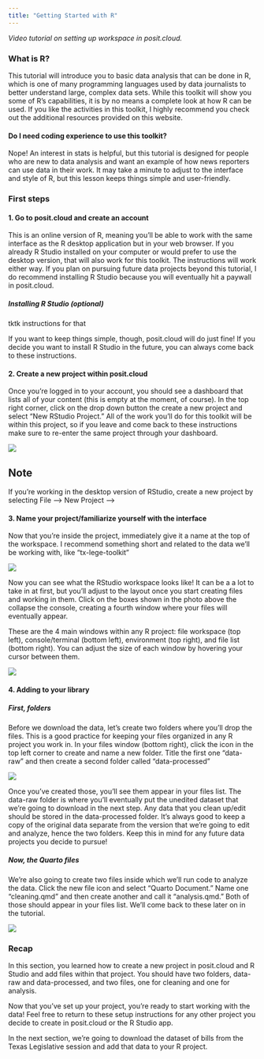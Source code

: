 ```yaml
---
title: "Getting Started with R"
---
```


*Video tutorial on setting up workspace in posit.cloud.*

### What is R?

This tutorial will introduce you to basic data analysis that can be done in R, which is one of many programming languages used by data journalists to better understand large, complex data sets. While this toolkit will show you some of R's capabilities, it is by no means a complete look at how R can be used. If you like the activities in this toolkit, I highly recommend you check out the additional resources provided on this website.

#### **Do I need coding experience to use this toolkit?**

Nope! An interest in stats is helpful, but this tutorial is designed for people who are new to data analysis and want an example of how news reporters can use data in their work. It may take a minute to adjust to the interface and style of R, but this lesson keeps things simple and user-friendly.

### First steps

#### **1. Go to posit.cloud and create an account**

This is an online version of R, meaning you'll be able to work with the same interface as the R desktop application but in your web browser. If you already R Studio installed on your computer or would prefer to use the desktop version, that will also work for this toolkit. The instructions will work either way. If you plan on pursuing future data projects beyond this tutorial, I do recommend installing R Studio because you will eventually hit a paywall in posit.cloud.

##### **Installing R Studio (optional)**

tktk instructions for that

If you want to keep things simple, though, posit.cloud will do just fine! If you decide you want to install R Studio in the future, you can always come back to these instructions.

#### **2. Create a new project within posit.cloud**

Once you're logged in to your account, you should see a dashboard that lists all of your content (this is empty at the moment, of course). In the top right corner, click on the drop down button the create a new project and select "New RStudio Project." All of the work you'll do for this toolkit will be within this project, so if you leave and come back to these instructions make sure to re-enter the same project through your dashboard.

![](toolkit-pics/creating-project.png){fig-align="center"}

::: {.callout-note appearance="simple"}
## Note

If you're working in the desktop version of RStudio, create a new project by selecting File —\> New Project —\>
:::

#### **3. Name your project/familiarize yourself with the interface**

Now that you're inside the project, immediately give it a name at the top of the workspace. I recommend something short and related to the data we'll be working with, like "tx-lege-toolkit"

![](toolkit-pics/r-interface.png)

Now you can see what the RStudio workspace looks like! It can be a a lot to take in at first, but you'll adjust to the layout once you start creating files and working in them. Click on the boxes shown in the photo above the collapse the console, creating a fourth window where your files will eventually appear.

These are the 4 main windows within any R project: file workspace (top left), console/terminal (bottom left), environment (top right), and file list (bottom right). You can adjust the size of each window by hovering your cursor between them.

![](toolkit-pics/windows.png)

#### **4. Adding to your library**

##### **First, folders** 

Before we download the data, let's create two folders where you'll drop the files. This is a good practice for keeping your files organized in any R project you work in. In your files window (bottom right), click the icon in the top left corner to create and name a new folder. Title the first one "data-raw" and then create a second folder called "data-processed"

![](toolkit-pics/creating-folders.png)

Once you've created those, you'll see them appear in your files list. The data-raw folder is where you'll eventually put the unedited dataset that we're going to download in the next step. Any data that you clean up/edit should be stored in the data-processed folder. It's always good to keep a copy of the original data separate from the version that we're going to edit and analyze, hence the two folders. Keep this in mind for any future data projects you decide to pursue!

##### **Now, the Quarto files**

We're also going to create two files inside which we'll run code to analyze the data. Click the new file icon and select "Quarto Document." Name one "cleaning.qmd" and then create another and call it "analysis.qmd." Both of those should appear in your files list. We'll come back to these later on in the tutorial.

![](toolkit-pics/creating-files.png)

### Recap

In this section, you learned how to create a new project in posit.cloud and R Studio and add files within that project. You should have two folders, data-raw and data-processed, and two files, one for cleaning and one for analysis.

Now that you've set up your project, you're ready to start working with the data! Feel free to return to these setup instructions for any other project you decide to create in posit.cloud or the R Studio app.

In the next section, we're going to download the dataset of bills from the Texas Legislative session and add that data to your R project.
